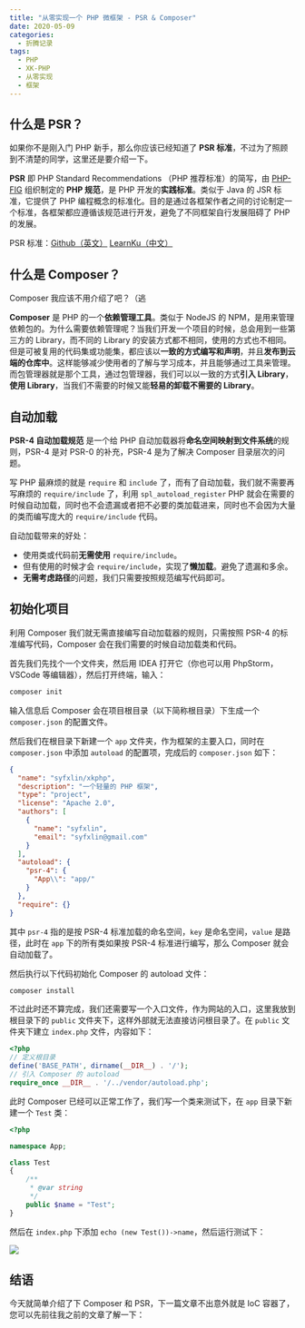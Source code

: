 ```yaml
---
title: "从零实现一个 PHP 微框架 - PSR & Composer"
date: 2020-05-09
categories:
  - 折腾记录
tags:
  - PHP
  - XK-PHP
  - 从零实现
  - 框架
---
```


## 什么是 PSR？

如果你不是刚入门 PHP 新手，那么你应该已经知道了 **PSR 标准**，不过为了照顾到不清楚的同学，这里还是要介绍一下。

**PSR** 即 PHP Standard Recommendations （PHP 推荐标准）的简写，由 [PHP-FIG](https://github.com/php-fig) 组织制定的 **PHP 规范**，是 PHP 开发的**实践标准**。类似于 Java 的 JSR 标准，它提供了 PHP 编程概念的标准化。目的是通过各框架作者之间的讨论制定一个标准，各框架都应遵循该规范进行开发，避免了不同框架自行发展阻碍了 PHP 的发展。

PSR 标准：[Github（英文）](https://github.com/php-fig/fig-standards/blob/master/index.md) [LearnKu（中文）](https://learnku.com/docs/psr)

## 什么是 Composer？

Composer 我应该不用介绍了吧？（逃

**Composer** 是 PHP 的一个**依赖管理工具**。类似于 NodeJS 的 NPM，是用来管理依赖包的。为什么需要依赖管理呢？当我们开发一个项目的时候，总会用到一些第三方的 Library，而不同的 Library 的安装方式都不相同，使用的方式也不相同。但是可被复用的代码集或功能集，都应该以**一致的方式编写和声明**，并且**发布到云端的仓库中**。这样能够减少使用者的了解与学习成本，并且能够通过工具来管理。而包管理器就是那个工具，通过包管理器，我们可以以一致的方式**引入 Library**，**使用 Library**，当我们不需要的时候又能**轻易的卸载不需要的 Library**。

## 自动加载

**PSR-4 自动加载规范** 是一个给 PHP 自动加载器将**命名空间映射到文件系统**的规则，PSR-4 是对 PSR-0 的补充，PSR-4 是为了解决 Composer 目录层次的问题。

写 PHP 最麻烦的就是 `require` 和 `include` 了，而有了自动加载，我们就不需要再写麻烦的 `require/include` 了，利用 `spl_autoload_register` PHP 就会在需要的时候自动加载，同时也不会遗漏或者把不必要的类加载进来，同时也不会因为大量的类而编写庞大的 `require/include` 代码。

自动加载带来的好处：

- 使用类或代码前**无需使用** `require/include`。
- 但有使用的时候才会 `require/include`，实现了**懒加载**。避免了遗漏和多余。
- **无需考虑路径**的问题，我们只需要按照规范编写代码即可。

## 初始化项目

利用 Composer 我们就无需直接编写自动加载器的规则，只需按照 PSR-4 的标准编写代码，Composer 会在我们需要的时候自动加载类和代码。

首先我们先找个一个文件夹，然后用 IDEA 打开它（你也可以用 PhpStorm，VSCode 等编辑器），然后打开终端，输入：

```bash
composer init
```

输入信息后 Composer 会在项目根目录（以下简称根目录）下生成一个 `composer.json` 的配置文件。

然后我们在根目录下新建一个 `app` 文件夹，作为框架的主要入口，同时在 `composer.json` 中添加 `autoload` 的配置项，完成后的 `composer.json` 如下：

```json
{
  "name": "syfxlin/xkphp",
  "description": "一个轻量的 PHP 框架",
  "type": "project",
  "license": "Apache 2.0",
  "authors": [
    {
      "name": "syfxlin",
      "email": "syfxlin@gmail.com"
    }
  ],
  "autoload": {
    "psr-4": {
      "App\\": "app/"
    }
  },
  "require": {}
}
```

其中 `psr-4` 指的是按 PSR-4 标准加载的命名空间，`key` 是命名空间，`value` 是路径，此时在 `app` 下的所有类如果按 PSR-4 标准进行编写，那么 Composer 就会自动加载了。

然后执行以下代码初始化 Composer 的 autoload 文件：

```bash
composer install
```

不过此时还不算完成，我们还需要写一个入口文件，作为网站的入口，这里我放到根目录下的 `public` 文件夹下，这样外部就无法直接访问根目录了。在 `public` 文件夹下建立 `index.php` 文件，内容如下：

```php
<?php
// 定义根目录
define('BASE_PATH', dirname(__DIR__) . '/');
// 引入 Composer 的 autoload
require_once __DIR__ . '/../vendor/autoload.php';
```

此时 Composer 已经可以正常工作了，我们写一个类来测试下，在 `app` 目录下新建一个 `Test` 类：

```php
<?php

namespace App;

class Test
{
    /**
     * @var string
     */
    public $name = "Test";
}
```

然后在 `index.php` 下添加 `echo (new Test())->name`，然后运行测试下：

![](https://cdn.jsdelivr.net/gh/syfxlin/pic/2020/05/20200509224527.png)

## 结语

今天就简单介绍了下 Composer 和 PSR，下一篇文章不出意外就是 IoC 容器了，您可以先前往我之前的文章了解一下：
